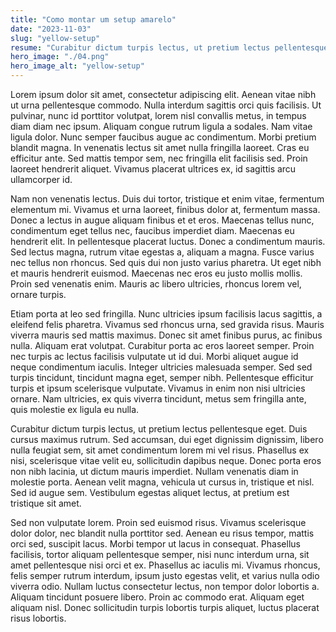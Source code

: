 ```yaml
---
title: "Como montar um setup amarelo"
date: "2023-11-03"
slug: "yellow-setup"
resume: "Curabitur dictum turpis lectus, ut pretium lectus pellentesque eget. Duis cursus maximus rutrum. Sed accumsan, dui eget dignissim dignissim, libero nulla feugiat sem, sit amet condimentum lorem mi vel risus"
hero_image: "./04.png"
hero_image_alt: "yellow-setup"
---
```


Lorem ipsum dolor sit amet, consectetur adipiscing elit. Aenean vitae nibh ut urna pellentesque commodo. Nulla interdum sagittis orci quis facilisis. Ut pulvinar, nunc id porttitor volutpat, lorem nisl convallis metus, in tempus diam diam nec ipsum. Aliquam congue rutrum ligula a sodales. Nam vitae ligula dolor. Nunc semper faucibus augue ac condimentum. Morbi pretium blandit magna. In venenatis lectus sit amet nulla fringilla laoreet. Cras eu efficitur ante. Sed mattis tempor sem, nec fringilla elit facilisis sed. Proin laoreet hendrerit aliquet. Vivamus placerat ultrices ex, id sagittis arcu ullamcorper id.

Nam non venenatis lectus. Duis dui tortor, tristique et enim vitae, fermentum elementum mi. Vivamus et urna laoreet, finibus dolor at, fermentum massa. Donec a lectus in augue aliquam finibus et et eros. Maecenas tellus nunc, condimentum eget tellus nec, faucibus imperdiet diam. Maecenas eu hendrerit elit. In pellentesque placerat luctus. Donec a condimentum mauris. Sed lectus magna, rutrum vitae egestas a, aliquam a magna. Fusce varius nec tellus non rhoncus. Sed quis dui non justo varius pharetra. Ut eget nibh et mauris hendrerit euismod. Maecenas nec eros eu justo mollis mollis. Proin sed venenatis enim. Mauris ac libero ultricies, rhoncus lorem vel, ornare turpis.

Etiam porta at leo sed fringilla. Nunc ultricies ipsum facilisis lacus sagittis, a eleifend felis pharetra. Vivamus sed rhoncus urna, sed gravida risus. Mauris viverra mauris sed mattis maximus. Donec sit amet finibus purus, ac finibus nulla. Aliquam erat volutpat. Curabitur porta ac eros laoreet semper. Proin nec turpis ac lectus facilisis vulputate ut id dui. Morbi aliquet augue id neque condimentum iaculis. Integer ultricies malesuada semper. Sed sed turpis tincidunt, tincidunt magna eget, semper nibh. Pellentesque efficitur turpis et ipsum scelerisque vulputate. Vivamus in enim non nisi ultricies ornare. Nam ultricies, ex quis viverra tincidunt, metus sem fringilla ante, quis molestie ex ligula eu nulla.

Curabitur dictum turpis lectus, ut pretium lectus pellentesque eget. Duis cursus maximus rutrum. Sed accumsan, dui eget dignissim dignissim, libero nulla feugiat sem, sit amet condimentum lorem mi vel risus. Phasellus ex nisi, scelerisque vitae velit eu, sollicitudin dapibus neque. Donec porta eros non nibh lacinia, ut dictum mauris imperdiet. Nullam venenatis diam in molestie porta. Aenean velit magna, vehicula ut cursus in, tristique et nisl. Sed id augue sem. Vestibulum egestas aliquet lectus, at pretium est tristique sit amet.

Sed non vulputate lorem. Proin sed euismod risus. Vivamus scelerisque dolor dolor, nec blandit nulla porttitor sed. Aenean eu risus tempor, mattis orci sed, suscipit lacus. Morbi tempor ut lacus in consequat. Phasellus facilisis, tortor aliquam pellentesque semper, nisi nunc interdum urna, sit amet pellentesque nisi orci et ex. Phasellus ac iaculis mi. Vivamus rhoncus, felis semper rutrum interdum, ipsum justo egestas velit, et varius nulla odio viverra odio. Nullam luctus consectetur lectus, non tempor dolor lobortis a. Aliquam tincidunt posuere libero. Proin ac commodo erat. Aliquam eget aliquam nisl. Donec sollicitudin turpis lobortis turpis aliquet, luctus placerat risus lobortis.